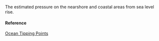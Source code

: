 The estimated pressure on the nearshore and coastal areas from sea level rise.

#### Reference

[Ocean Tipping Points](http://www.pacioos.hawaii.edu/projects/oceantippingpoints/#data)